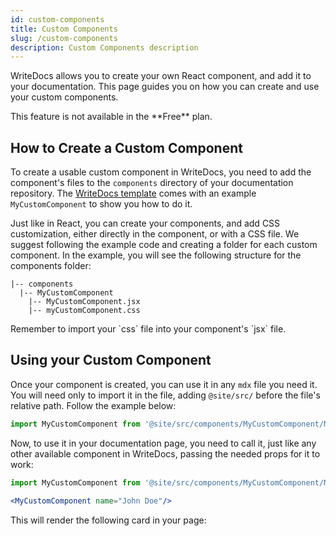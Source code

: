 ```yaml
---
id: custom-components
title: Custom Components
slug: /custom-components
description: Custom Components description
---
```



WriteDocs allows you to create your own React component, and add it to your documentation. This page guides you on how you can create and use your custom components.

<Callout type="danger" title="Feature Availability">
This feature is not available in the **Free** plan.
</Callout>

## How to Create a Custom Component

To create a usable custom component in WriteDocs, you need to add the component's files to the `components` directory of your documentation repository. The [WriteDocs template](https://github.com/writedocs/writedocs-template) comes with an example `MyCustomComponent` to show you how to do it. 

Just like in React, you can create your components, and add CSS customization, either directly in the component, or with a CSS file. We suggest following the example code and creating a folder for each custom component. In the example, you will see the following structure for the components folder:

```
|-- components
  |-- MyCustomComponent
    |-- MyCustomComponent.jsx
    |-- myCustomComponent.css
```

<Callout type="info" title="CSS import">
Remember to import your `css` file into your component's `jsx` file.
</Callout>

## Using your Custom Component

Once your component is created, you can use it in any `mdx` file you need it. You will need only to import it in the file, adding `@site/src/` before the file's relative path. Follow the example below:

```jsx
import MyCustomComponent from '@site/src/components/MyCustomComponent/MyCustomComponent';
```

Now, to use it in your documentation page, you need to call it, just like any other available component in WriteDocs, passing the needed props for it to work:

```jsx
import MyCustomComponent from '@site/src/components/MyCustomComponent/MyCustomComponent';

<MyCustomComponent name="John Doe"/>
```

This will render the following card in your page:

<MyCustomComponent name="John Doe"/>
